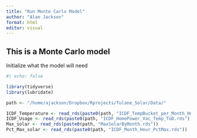 ```yaml
---
title: "Run Monte Carlo Model"
author: "Alan Jackson"
format: html
editor: visual
---
```


## This is a Monte Carlo model

Initialize what the model will need


```r
#| echo: false

library(tidyverse)
library(lubridate)

path <- "/home/ajackson/Dropbox/Rprojects/Tulane_Solar/Data/"

ICDF_Temperature <- read_rds(paste0(path, "ICDF_TempBucket_per_Month_Hour.rds"))
ICDF_Usage <- read_rds(paste0(path, "ICDF_HomePower_Vac_Temp_ToD.rds"))
Max_solar <- read_rds(paste0(path, "MaxSolarByMonth.rds"))
Pct_Max_solar <- read_rds(paste0(path, "ICDF_Month_Hour_PctMax.rds"))

```

